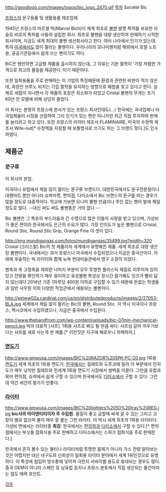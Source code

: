 http://goodlogo.com/images/logos/bic_logo_2470.gif
[[목차]]
Société Bic

[[프랑스]]의 문구용품 및 생활용품 제조업체 
 
1945년 프랑스의 마르셀 빅(Marcel Bich)이 세계 최초로 [[볼펜]] 발명 특허를 보유한 라슬로 비로의 특허를 사들여 설립한 회사. 최초로 볼펜을 대량 생산하여 판매하기 시작한 회사이며, 지금도 세계 최대의 볼펜 생산회사라고 한다. 여러 나라에서 인기가 있는데, 특히 [[미국]]에서도 많이 팔리는 볼펜이다. 우리나라의 모나미펜처럼 해외에서 호텔 노트용, 공공기관등에서 쉽게 쓰는 펜이기도 하다. 

BiC은 웬만하면 고급형 제품을 출시하지 않는데, 그 이유는 기본 철학이 '가장 저렴한 가격으로 최고의 품질을 제공한다.'이기 때문이다.

또한 일회용품을 주로 판매하는 이 기업의 특징때문에 환경과 관련한 비판이 적지 않은데, 회장인 브루노 비치는 기업 철학을 유지하는 방향으로 해법을 찾고 있다고 한다. 실제로 세월이 지나면서 각 제품의 포장은 최소화가 되었고 Cristal 볼펜의 무게는 초기 60년 전 모델에 비해 상당히 줄었다.

이 회사는 분명히 프랑스에 본사가 있는 프랑스 회사인데도(...) 한국에는 국내업체나 타국업체들이 시장을 선점하여 그리 인기가 있는 편은 아니지만 최근 직접 투자하여 판매를 늘리려고 하고 있다. 또한 프랑스의 라이터 제조사 FLAMINAIRE, 미국의 수정액 제조사 Wite-out[* 수정액을 지칭할 때 보통명사로 쓰기도 하는 그 브랜드 맞다.]도 인수하였다.

== 제품군 ==
=== 문구류 ===
이 회사의 본업. 

미국이나 유럽에서 제일 많이 팔리는 문구류 브랜드다. 대한민국에서도 문구전문점이나 대형마트 뿐만 아니라 슈퍼마켓, 편의점, 다이소에서 Bic 브랜드의 문구를 파는 경우가 많을 정도로 대중적이다. 학교에 가보면 모나미 볼펜 만큼이나 주인 없는 펜이 발에 채일 정도로 많다. --대신 써도 써도 볼펜똥은 거의 없다.--

Bic 볼펜은 그 특유의 부드러움과 긴 수명으로 많은 이들의 사랑을 받고 있으며, 가성비가 좋은 편이라 한국에서도 은근히 수요가 많다. 가장 인지도가 높은 볼펜으로 Cristal, Round Stic, Round Stic Grip, Orange Fine 이 셋이 있다.

http://img.mundigangas.com/fotos/mundigangas/35499.jpg?width=320
Cristal (크리스탈)
Bic의 첫 제품이자 세계에서 유명해진 제품. 세계 최초로 대량 생산된 볼펜이다. 국내에서는 과거 프랑스나 미국에서 수입되었으나 지금은 중국산이다. 아래에 후술하는 빅 라이터와 함께 뉴욕 현대미술관에서 영구 소장이 되었다.

펜촉과 촉 고정축을 제외한 나머지 부분이 모두 투명한 플라스틱 재질로 이루어져 있어 잉크 잔량을 확인하기 매우 용이하고 유성볼펜 특성상 장시간 필기해도 잉크가 빨리 닳지 않는데다 2014년 기준 1자루당 400원 이하로 구입할 수 있기 때문에 돈없는 학생들과 일반 사무원 이외 다양한 직업군에서 애용되는 볼펜이다.

http://extww02a.cardinal.com/us/en/distributedproducts/images/2/27053-BLA.jpg
세계에서 제일 많이 팔리는 Bic의 볼펜, Round Stic.
이 역시 미국이나 프랑스, 멕시코에서 수입하였으나, 지금은 중국에서 수입된다.

http://www.thebandfrom.com/wp-content/uploads/bic-07mm-mechanical-pencil.jpg
빅의 대표적 [샤프].
1회용 샤프로 봐도 될 만큼 싸다.  샤프심 갈아 끼우기보다는 샤프를 새로 사는게 싼 제품.[* 이런짓은 지구에 해로우니 자제하자.]

=== [[면도기]] ===
http://www.gmwusa.com/images/BIC%20RAZOR%205PK-PC-20.jpg
1회용 [[면도기]]
세계 최초의 1회용 면도기. [[한국]]에서는 질레트와 도루코에 밀려 이 부문에서 인지도가 매우 낮지만 질레트와 전세계 1회용 면도기 시장에서 쌍벽을 이룬다. 그만큼 유럽과 북미 편의점, 슈퍼에서 쉽게 구할 수 있으며 한국에서도 [[다이소]]에서 구할 수 있다. 그런데 약간 세간의 평가가 안좋다.

=== [[라이터]] ===
http://www.gmwusa.com/images/BIC%20lighters%2050%20tray%20REG.jpg
'''bic사의 아이덴티티이자 주 수입원.'''
품질이 좋고 급할때 싸게 살 수 있는 그리고 고장이 별로 없으며 불이 매우 잘 붙는 그런 라이터. 이 역시 세계 최초의 1회용 라이터다.가성비 면에서는 라이터중 '''최강'''. 한국에서는 [[편의점]]과 [[다이소]]에서 구할 수 있다.[* 편의점에서는 부싯돌 점화식을 주로 판매하고 다이소에서는 스파크 점화식을 주로 판매한다.]

한국에서 흔히 볼수 있는 불티나 라이터처럼 투명한 몸체가 아니라 가스 잔량 알아보는것은 어렵지만 대신 내구도와 신뢰성이 일회용 라이터 분야에서 세계 1위인것으로 유명하다. 이 특성에 힘입어 방수통에 넣어져 극한지 서바이벌 용도로 휴대되는 경우도 많다. 중국 OEM이 아니라 스페인 등 남유럽 등지나 프랑스 본토에서 직접 생산되는 물건이라는 점도 매력 포인트.


[[각주]]
